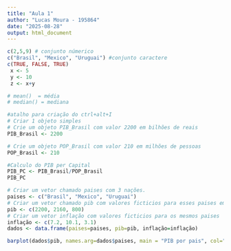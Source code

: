 ---
title: "Aula 1"
author: "Lucas Moura - 195864"
date: "2025-08-28"
output: html_document
---
```{r Ex0}
c(2,5,9) # conjunto númerico
c("Brasil", "Mexico", "Uruguai") #conjunto caractere
c(TRUE, FALSE, TRUE)
 x <- 5
 y <- 10
 z <- x+y

# mean()  = média
# median() = mediana
```


```{r Ex1}
#atalho para criação do ctrl+alt+I
# Criar 1 objeto simples
# Crie um objeto PIB_Brasil com valor 2200 em bilhões de reais
PIB_Brasil <- 2200

# Crie um objeto POP_Brasil com valor 210 em milhões de pessoas
POP_Brasil <- 210
```
```{r Ex2}
#Calculo do PIB per Capital
PIB_PC <- PIB_Brasil/POP_Brasil
PIB_PC
```
```{r Ex3}
# Criar um vetor chamado paises com 3 nações.
paises <- c("Brasil", "Mexico", "Uruguai")
# Criar um vetor chamado pib com valores ficticios para esses paises em bilhões
pib <- c(2200, 2160, 800)
# Criar um vetor inflação com valores ficticios para os mesmos paises
inflação <- c(7.2, 10.1, 3.1)
dados <- data.frame(paises=paises, pib=pib, inflação=inflação)
```
```{r plot}
barplot(dados$pib, names.arg=dados$paises, main = "PIB por pais", col="blue")
```